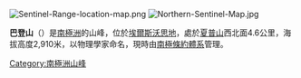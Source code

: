 [[Image:Sentinel-Range-location-map.png|thumb]]
[[Image:Northern-Sentinel-Map.jpg|thumb]]

{{coord|77|51|S|86|13|W|display=title}}

'''巴登山'''（{{lang-en|Mount Barden}}）是[[南極洲|南極洲]]的山峰，位於[[埃爾斯沃思地|埃爾斯沃思地]]，處於[[夏普山|夏普山]]西北面4.6公里，海拔高度2,910米，以物理學家命名，現時由[[南極條約體系|南極條約體系]]管理。

{{DEFAULTSORT:Mount Barden}}
[[Category:南極洲山峰|Category:南極洲山峰]]


{{EllsworthLand-geo-stub}}